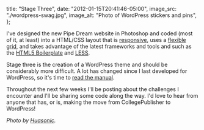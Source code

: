   title: "Stage Three",
  date: "2012-01-15T20:41:46-05:00",
  image_src: "./wordpress-swag.jpg",
  image_alt: "Photo of WordPress stickers and pins",
};

I've designed the new Pipe Dream website in Photoshop and coded (most of it, at least) into a HTML/CSS layout that is [responsive](/blog/bupipedream-on-ipad/), uses a [flexible grid](/blog/less-css-grid/), and takes advantage of the latest frameworks and tools and such as the [HTML5 Boilerplate](http://html5boilerplate.com/) and [LESS](http://lesscss.org/).

Stage three is the creation of a WordPress theme and should be considerably more difficult. A lot has changed since I last developed for WordPress, so it's time to [read the manual](http://codex.wordpress.org/).

Throughout the next few weeks I'll be posting about the challenges I encounter and I'll be sharing some code along the way. I'd love to hear from anyone that has, or is, making the move from CollegePublisher to WordPress!

_Photo by [Huasonic](http://www.flickr.com/photos/huasonic/3008912290/)._
